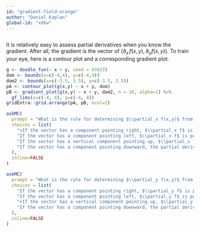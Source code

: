 ```yaml
---
id: "gradient-field-orange"
author: "Daniel Kaplan"
global-id: "xdkw"
---
```


```r
```


It is relatively easy to assess partial derivatives when you know the gradient. After all, the gradient is the vector of $(\partial_x\,f(x,y), \partial_y f(x,y))$. To train your eye, here is a contour plot and a corresponding gradient plot.

```r
g <- doodle_fun(~ x + y, seed = 93923)
dom <- bounds(x=c(-4,4), y=c(-4,4))
dom2 <- bounds(x=c(-3.5, 3.5), y=c(-3.5, 3.5))
pA <- contour_plot(g(x,y) ~ x + y, dom)
pB <- gradient_plot(g(x,y) ~ x + y, dom2, n = 10, alpha=1) %>%
  gf_lims(x=c(-4, 4), y=c(-4, 4))
gridExtra::grid.arrange(pA, pB, ncol=2)
```


```r
askMC(
  prompt = "What is the rule for determining $\\partial_x f(x,y)$ from the direction of the gradient vector?",
  choices = list(
    "+If the vector has a component pointing right, $\\partial_x f$ is positive.+" = "",
    "If the vector has a component pointing left, $\\partial_x f$ is positive" = "If the gradient points left, then uphill is to the left. So the function is increasing from right to left. That is a negative partial derivative.",
    "If the vector has a vertical component pointing up, $\\partial_x f$ is positive." = "This would be true for the partial derivative with respect to $y$, but that has to relevance to the partial with respect to $x$.",
    "If the vector has a component pointing downward, the partial derivative $\\partial_x f$ is positive." = "No, but the partial with respect to $y$ would be negative."
  ),
  inline=FALSE
)
```

```r
askMC(
  prompt = "What is the rule for determining $\\partial_y f(x,y)$ from the direction of the gradient vector?",
  choices = list(
    "If the vector has a component pointing right, $\\partial_y f$ is positive." = "Left and right are about $\\partial_x f$, not $\\partial_y f$.",
    "If the vector has a component pointing left, $\\partial_y f$ is positive." = "Left and right are about $\\partial_x f$, not $\\partial_y f$.",
    "+If the vector has a vertical component pointing up, $\\partial_y f$ is positive.+",
    "If the vector has a component pointing downward, the partial derivative $\\partial_y f$ is positive." = "The partial with respect to $y$ would be negative."
  ),
  inline=FALSE
)
```

